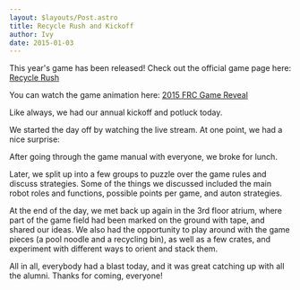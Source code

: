 ```yaml
---
layout: $layouts/Post.astro
title: Recycle Rush and Kickoff
author: Ivy
date: 2015-01-03
---
```



This year's game has been released! Check out the official game page here: [Recycle Rush](http://www.usfirst.org/roboticsprograms/frc/2015-game)

You can watch the game animation here: [2015 FRC Game Reveal](http://www.youtube.com/watch?v=hTyCIYZQ_1s)

Like always, we had our annual kickoff and potluck today.

We started the day off by watching the live stream. At one point, we had a nice surprise:

<NewsImage
  src="https://stuypulse.nyc3.cdn.digitaloceanspaces.com/site/img/news/alexlive.jpg"
  alt="Alex Carillo"
  desc="*Alex Carrillo, team 694 alum, represents StuyPulse on the big screen.*"
/>

After going through the game manual with everyone, we broke for lunch.

<NewsImage
  src="https://stuypulse.nyc3.cdn.digitaloceanspaces.com/site/img/news/potluck2015.jpg"
  alt="Lunch"
  desc="*Yum.*"
/>

Later, we split up into a few groups to puzzle over the game rules and discuss strategies. Some of the things we discussed included the main robot roles and functions, possible points per game, and auton strategies.

<NewsImage
  src="https://stuypulse.nyc3.cdn.digitaloceanspaces.com/site/img/news/kickoffgroups2015.jpg"
  alt="Strategy groups"
  desc="*Joe Blay shares some of his valuable wisdom regarding pool noodles.*"
/>

At the end of the day, we met back up again in the 3rd floor atrium, where part of the game field had been marked on the ground with tape, and shared our ideas. We also had the opportunity to play around with the game pieces (a pool noodle and a recycling bin), as well as a few crates, and experiment with different ways to orient and stack them.

<NewsImage
  src="https://stuypulse.nyc3.cdn.digitaloceanspaces.com/site/img/news/preparefordoom.jpg"
  alt="Third floor meeting"
  desc="*I don't like the look of that ruler...*"
/>

All in all, everybody had a blast today, and it was great catching up with all the alumni. Thanks for coming, everyone!
